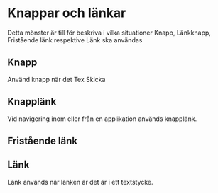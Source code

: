 # Knappar och länkar

Detta mönster är till för beskriva i vilka situationer Knapp, Länkknapp, Fristående länk respektive Länk ska användas

## Knapp

Använd knapp när det 
Tex Skicka

## Knapplänk

Vid navigering inom eller från en applikation används knapplänk. 

## Fristående länk

## Länk

Länk används när länken är det är i ett textstycke. 

